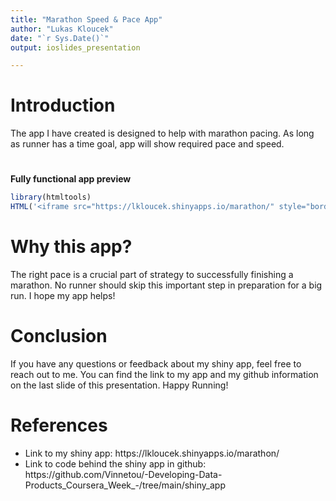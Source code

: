 ---
title: "Marathon Speed & Pace App"
author: "Lukas Kloucek"
date: "`r Sys.Date()`"
output: ioslides_presentation

---


# Introduction {.intro}

The app I have created is designed to help with marathon pacing. As long as runner has a time goal, app will show required pace and speed.



# {.slide}

**Fully functional app preview**

```{r, echo=FALSE, results='asis', message=FALSE, warning=FALSE}
library(htmltools)
HTML('<iframe src="https://lkloucek.shinyapps.io/marathon/" style="border:none;width:100%;height:700px;"></iframe>')
```


# Why this app? {.slide}

The right pace is a crucial part of strategy to successfully finishing a marathon. No runner should skip this important step in preparation for a big run. I hope my app helps!


# Conclusion {.slide}

If you have any questions or feedback about my shiny app, feel free to reach out to me. You can find the link to my app and my github information on the last slide of this presentation. Happy Running!


# References {.slide}

- Link to my shiny app: https://lkloucek.shinyapps.io/marathon/
- Link to code behind the shiny app in github: https://github.com/Vinnetou/-Developing-Data-Products_Coursera_Week_-/tree/main/shiny_app

